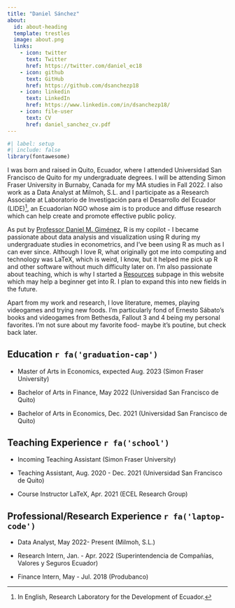 ```yaml
---
title: "Daniel Sánchez"
about:
  id: about-heading
  template: trestles
  image: about.png
  links: 
    - icon: twitter
      text: Twitter
      href: https://twitter.com/daniel_ec18
    - icon: github
      text: GitHub
      href: https://github.com/dsanchezp18
    - icon: linkedin
      text: LinkedIn
      href: https://www.linkedin.com/in/dsanchezp18/
    - icon: file-user
      text: CV
      href: daniel_sanchez_cv.pdf
---
```

:::{#about-heading}

```r
#| label: setup
#| include: false
library(fontawesome)
```

I was born and raised in Quito, Ecuador, where I attended Universidad San Francisco de Quito for my undergraduate degrees. I will be attending Simon Fraser University in Burnaby, Canada for my MA studies in Fall 2022. I also work as a Data Analyst at Milmoh, S.L. and I participate as a Research Associate at Laboratorio de Investigación para el Desarrollo del Ecuador (LIDE)[^1], an Ecuadorian NGO whose aim is to produce and diffuse research which can help create and promote effective public policy.

[^1]: In English, Research Laboratory for the Development of Ecuador.

As put by [Professor Daniel M. Giménez](https://twitter.com/Ego_Ipse), R is my copilot - I became passionate about data analysis and visualization using R during my undergraduate studies in econometrics, and I've been using R as much as I can ever since. Although I love R, what originally got me into computing and technology was LaTeX, which is weird, I know, but it helped me pick up R and other software without much difficulty later on. I'm also passionate about teaching, which is why I started a [Resources](resources.qmd) subpage in this website which may help a beginner get into R. I plan to expand this into new fields in the future.

:::

Apart from my work and research, I love literature, memes, playing videogames and trying new foods. I'm particularly fond of Ernesto Sábato's books and videogames from Bethesda, Fallout 3 and 4 being my personal favorites. I'm not sure about my favorite food- maybe it's poutine, but check back later.


## Education `r fa('graduation-cap')`

-   Master of Arts in Economics, expected Aug. 2023 (Simon Fraser University)

-   Bachelor of Arts in Finance, May 2022 (Universidad San Francisco de Quito)

-   Bachelor of Arts in Economics, Dec. 2021 (Universidad San Francisco de Quito)

## Teaching Experience `r fa('school')`

-   Incoming Teaching Assistant (Simon Fraser University)

-   Teaching Assistant, Aug. 2020 - Dec. 2021 (Universidad San Francisco de Quito)

-   Course Instructor LaTeX, Apr. 2021 (ECEL Research Group)

## Professional/Research Experience `r fa('laptop-code')`

-   Data Analyst, May 2022- Present (Milmoh, S.L.)

-   Research Intern, Jan. - Apr. 2022 (Superintendencia de Compañías, Valores y Seguros Ecuador)

-   Finance Intern, May - Jul. 2018 (Produbanco)
